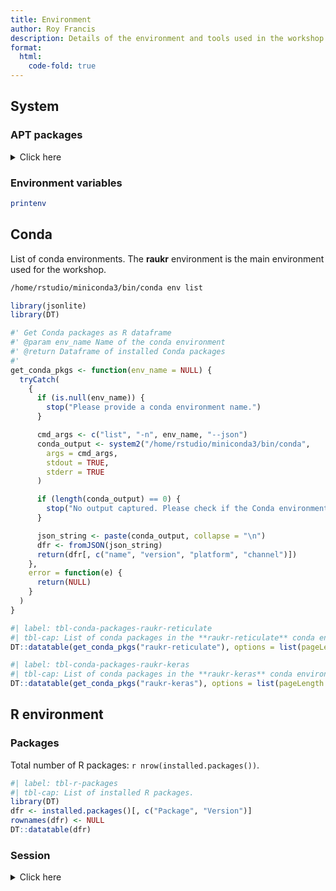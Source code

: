```yaml
---
title: Environment
author: Roy Francis
description: Details of the environment and tools used in the workshop
format: 
  html:
    code-fold: true
---
```


## System

### APT packages

<details>
  <summary>Click here</summary>

```bash
apt list --installed
```

</details>

### Environment variables

```bash
printenv
```

## Conda

List of conda environments. The **raukr** environment is the main environment used for the workshop.

```bash
/home/rstudio/miniconda3/bin/conda env list
```

```r
library(jsonlite)
library(DT)

#' Get Conda packages as R dataframe
#' @param env_name Name of the conda environment
#' @return Dataframe of installed Conda packages
#'
get_conda_pkgs <- function(env_name = NULL) {
  tryCatch(
    {
      if (is.null(env_name)) {
        stop("Please provide a conda environment name.")
      }

      cmd_args <- c("list", "-n", env_name, "--json")
      conda_output <- system2("/home/rstudio/miniconda3/bin/conda",
        args = cmd_args,
        stdout = TRUE,
        stderr = TRUE
      )

      if (length(conda_output) == 0) {
        stop("No output captured. Please check if the Conda environment exists and Conda is properly installed.")
      }

      json_string <- paste(conda_output, collapse = "\n")
      dfr <- fromJSON(json_string)
      return(dfr[, c("name", "version", "platform", "channel")])
    },
    error = function(e) {
      return(NULL)
    }
  )
}
```

```r
#| label: tbl-conda-packages-raukr-reticulate
#| tbl-cap: List of conda packages in the **raukr-reticulate** conda environment.
DT::datatable(get_conda_pkgs("raukr-reticulate"), options = list(pageLength = 10))
```

```r
#| label: tbl-conda-packages-raukr-keras
#| tbl-cap: List of conda packages in the **raukr-keras** conda environment.
DT::datatable(get_conda_pkgs("raukr-keras"), options = list(pageLength = 10))
```

## R environment

### Packages

Total number of R packages: `r nrow(installed.packages())`.

```r
#| label: tbl-r-packages
#| tbl-cap: List of installed R packages.
library(DT)
dfr <- installed.packages()[, c("Package", "Version")]
rownames(dfr) <- NULL
DT::datatable(dfr)
```

### Session

<details>
  <summary>Click here</summary>

```r
#| label: session

sessionInfo()
```

</details>
